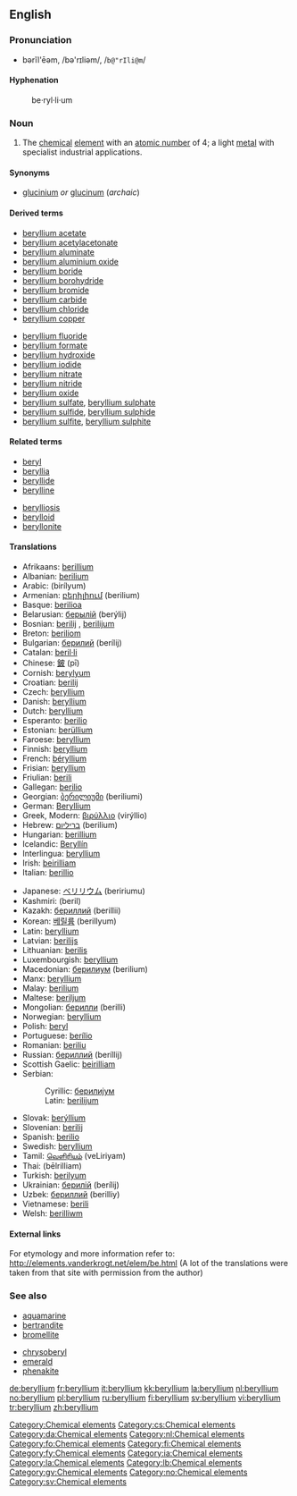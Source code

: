 {{see|Beryllium}}
==English==
{{elements|Be|lithium|Li|boron|B}}
===Pronunciation===
*bərĭl'ēəm, /bə'rɪliəm/, /<tt>b@"rIli@m</tt>/

====Hyphenation====
:be&middot;ryl&middot;li&middot;um

=== Noun ===
{{en-noun|-}}
{{wikipedia}}

# The [[chemical]] [[element]] with an [[atomic number]] of 4; a light [[metal]] with specialist industrial applications.

====Synonyms====
*[[glucinium]] ''or'' [[glucinum]] (''archaic'')

====Derived terms====
{{top2}}
*[[beryllium acetate]]
*[[beryllium acetylacetonate]]
*[[beryllium aluminate]]
*[[beryllium aluminium oxide]]
*[[beryllium boride]]
*[[beryllium borohydride]]
*[[beryllium bromide]]
*[[beryllium carbide]]
*[[beryllium chloride]]
*[[beryllium copper]]
{{mid2}}
*[[beryllium fluoride]]
*[[beryllium formate]]
*[[beryllium hydroxide]]
*[[beryllium iodide]]
*[[beryllium nitrate]]
*[[beryllium nitride]]
*[[beryllium oxide]]
*[[beryllium sulfate]], [[beryllium sulphate]]
*[[beryllium sulfide]], [[beryllium sulphide]]
*[[beryllium sulfite]], [[beryllium sulphite]]
{{bottom}}

====Related terms====
{{top2}}
*[[beryl]]
*[[beryllia]]
*[[beryllide]]
*[[berylline]]
{{mid2}}
*[[berylliosis]]
*[[berylloid]]
*[[beryllonite]]
{{bottom}}

====Translations====
{{top}}
*Afrikaans: [[berillium]]
*Albanian: [[berilium]]
*Arabic: {{ARchar|[[بيريليوم]]}} (birílyum) {{m}}
*Armenian: [[բերիլիում]] (berilium)
*Basque: [[berilioa]]
*Belarusian: [[берылiй]] (berýlij) {{m}}
*Bosnian: [[berilij#Bosnian|berilij]] {{m}}, [[berilijum#Bosnian|berilijum]] {{m}}
*Breton: [[beriliom]]
*Bulgarian: [[берилий]] (berílij) {{m}}
*Catalan: [[beril·li]] {{m}}
*Chinese: [[鈹]] (pī)
*Cornish: [[berylyum]]
*Croatian: [[berilij#Croatian|berilij]] {{m}}
*Czech: [[#Czech|beryllium]]
*Danish: [[#Danish|beryllium]]
*Dutch: [[#Dutch|beryllium]] {{n}}
*Esperanto: [[berilio]]
*Estonian: [[berüllium]]
*Faroese: [[#Faroese|beryllium]]
*Finnish: [[#Finnish|beryllium]]
*French: [[béryllium]] {{m}}
*Frisian: [[#Frisian|beryllium]]
*Friulian: [[berili]]
*Gallegan: [[berilio]]
*Georgian: [[ბერილიუმი]] (beriliumi)
*German: [[Beryllium]] {{n}}
*Greek, Modern: [[βιρύλλιο]] (virýllio) {{n}}
*Hebrew: [[בריליום]] (berilium)
*Hungarian: [[berillium]]
*Icelandic: [[Beryllín]]
*Interlingua: [[#Interlingua|beryllium]]
*Irish: [[beirilliam]]
*Italian: [[berillio]] {{m}}
{{mid}}
*Japanese: [[ベリリウム]] (beririumu)
*Kashmiri: (beril)
*Kazakh: [[бериллий]] (berillii)
*Korean: [[베릴륨]] (berillyum)
*Latin: [[#Latin|beryllium]]
*Latvian: [[berilijs]]
*Lithuanian: [[berilis]]
*Luxembourgish: [[#Luxembourgish|beryllium]]
*Macedonian: [[берилиум]] (berilium)
*Manx: [[#Manx|beryllium]]
*Malay: [[berilium]]
*Maltese: [[beriljum]]
*Mongolian: [[берилли]] (berilli)
*Norwegian: [[#Norwegian|beryllium]]
*Polish: [[beryl]] {{m}}
*Portuguese: [[berílio]] {{m}}
*Romanian: [[beriliu]] {{n}}
*Russian: [[бериллий]] (beríllij) {{m}}
*Scottish Gaelic: [[beirilliam]]
*Serbian:
*:Cyrillic: [[берилиjум#Serbian|берилиjум]] {{m}}
*:Latin: [[berilijum#Serbian|berilijum]] {{m}}
*Slovak: [[berýllium]]
*Slovenian: [[berilij]]
*Spanish: [[berilio]] {{m}}
*Swedish: [[#Swedish|beryllium]]
*Tamil: [[வெளிரியம்]] (veLiriyam)
*Thai: {{THchar|[[เบริลเลียม]]}} (bēlrilliam)
*Turkish: [[berilyum]]
*Ukrainian: [[берилiй]] (berílij) {{m}}
*Uzbek: [[бериллий]] (berilliy)
*Vietnamese: [[berili]]
*Welsh: [[berilliwm]]
{{bottom}}

====External links====
For etymology and more information refer to: http://elements.vanderkrogt.net/elem/be.html
(A lot of the translations were taken from that site with permission from the author)

[[Category:Chemical elements]]

===See also===
{{top2}}
*[[aquamarine]]
*[[bertrandite]]
*[[bromellite]]
{{mid2}}
*[[chrysoberyl]]
*[[emerald]]
*[[phenakite]]
{{bottom}}

<!-- Categories for languages without entry in this article -->
[[Category:cs:Chemical elements]]
[[Category:da:Chemical elements]]
[[Category:nl:Chemical elements]]
[[Category:fo:Chemical elements]]
[[Category:fi:Chemical elements]]
[[Category:fy:Chemical elements]]
[[Category:ia:Chemical elements]]
[[Category:la:Chemical elements]]
[[Category:lb:Chemical elements]]
[[Category:gv:Chemical elements]]
[[Category:no:Chemical elements]]
[[Category:sv:Chemical elements]]

[[de:beryllium]]
[[fr:beryllium]]
[[it:beryllium]]
[[kk:beryllium]]
[[la:beryllium]]
[[nl:beryllium]]
[[no:beryllium]]
[[pl:beryllium]]
[[ru:beryllium]]
[[fi:beryllium]]
[[sv:beryllium]]
[[vi:beryllium]]
[[tr:beryllium]]
[[zh:beryllium]]